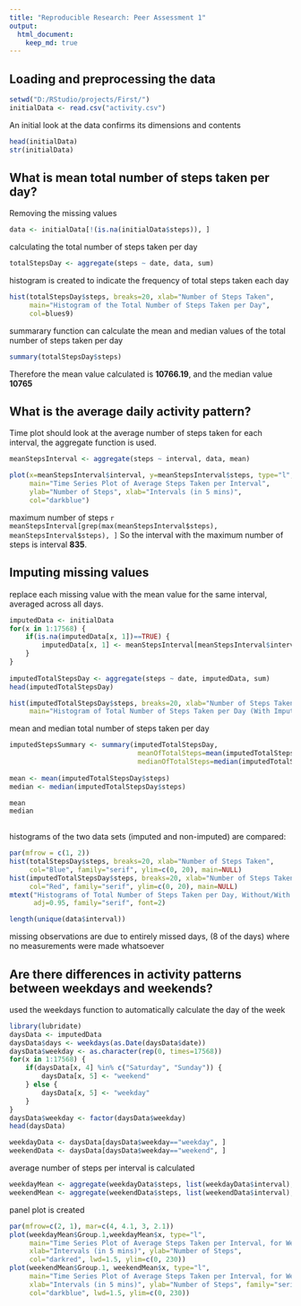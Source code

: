 ```yaml
---
title: "Reproducible Research: Peer Assessment 1"
output: 
  html_document:
    keep_md: true
---
```

## Loading and preprocessing the data

```r
setwd("D:/RStudio/projects/First/")
initialData <- read.csv("activity.csv")
```
An initial look at the data confirms its dimensions and contents
```r
head(initialData)
str(initialData)
```

## What is mean total number of steps taken per day?

Removing the missing values 
```r
data <- initialData[!(is.na(initialData$steps)), ]
```
calculating the total number of steps taken per day
```r
totalStepsDay <- aggregate(steps ~ date, data, sum)
```

histogram is created to indicate the frequency of total steps taken each day

```r
hist(totalStepsDay$steps, breaks=20, xlab="Number of Steps Taken", 
     main="Histogram of the Total Number of Steps Taken per Day",
     col=blues9)
```

summarary function can calculate the mean and median values of the total number of steps taken per day

```r
summary(totalStepsDay$steps)
```
Therefore the mean value calculated is **10766.19**, and the median value **10765**


## What is the average daily activity pattern?
Time plot should look at the average number of steps taken for each interval, the aggregate function is used. 

```r
meanStepsInterval <- aggregate(steps ~ interval, data, mean)

plot(x=meanStepsInterval$interval, y=meanStepsInterval$steps, type="l",
     main="Time Series Plot of Average Steps Taken per Interval",
     ylab="Number of Steps", xlab="Intervals (in 5 mins)",
     col="darkblue")
```

 maximum number of steps
 ```r
meanStepsInterval[grep(max(meanStepsInterval$steps), meanStepsInterval$steps), ]
```
So the interval with the maximum number of steps is interval **835**.


## Imputing missing values
replace each missing value with the mean value for the same interval, averaged across all days.
```r
imputedData <- initialData
for(x in 1:17568) {
    if(is.na(imputedData[x, 1])==TRUE) {
        imputedData[x, 1] <- meanStepsInterval[meanStepsInterval$interval %in% imputedData[x, 3], 2]
    }
}
  
imputedTotalStepsDay <- aggregate(steps ~ date, imputedData, sum)
head(imputedTotalStepsDay)
```

```r
hist(imputedTotalStepsDay$steps, breaks=20, xlab="Number of Steps Taken", 
     main="Histogram of Total Number of Steps Taken per Day (With Imputed Values)",col="red")
```

 mean and median total number of steps taken per day
 
 ```r
imputedStepsSummary <- summary(imputedTotalStepsDay, 
                                 meanOfTotalSteps=mean(imputedTotalStepsDay$steps), 
                                 medianOfTotalSteps=median(imputedTotalStepsDay$steps))
                                 
mean <- mean(imputedTotalStepsDay$steps)
median <- median(imputedTotalStepsDay$steps)

mean 
median
                                
```
histograms of the two data sets (imputed and non-imputed) are compared:

```r
par(mfrow = c(1, 2))
hist(totalStepsDay$steps, breaks=20, xlab="Number of Steps Taken", 
     col="Blue", family="serif", ylim=c(0, 20), main=NULL)
hist(imputedTotalStepsDay$steps, breaks=20, xlab="Number of Steps Taken", 
     col="Red", family="serif", ylim=c(0, 20), main=NULL)
mtext("Histograms of Total Number of Steps Taken per Day, Without/With Imputed Values",
      adj=0.95, family="serif", font=2)
```

```r
length(unique(data$interval))
```

missing observations are due to entirely missed days, (8 of the days) where no measurements were made whatsoever


## Are there differences in activity patterns between weekdays and weekends?
used the weekdays function to automatically calculate the day of the week
```r
library(lubridate)
daysData <- imputedData
daysData$days <- weekdays(as.Date(daysData$date))
daysData$weekday <- as.character(rep(0, times=17568))
for(x in 1:17568) {
    if(daysData[x, 4] %in% c("Saturday", "Sunday")) {
        daysData[x, 5] <- "weekend"
    } else {
        daysData[x, 5] <- "weekday"
    }
}
daysData$weekday <- factor(daysData$weekday)
head(daysData)
```


```r
weekdayData <- daysData[daysData$weekday=="weekday", ]
weekendData <- daysData[daysData$weekday=="weekend", ]
```

average number of steps per interval is calculated
```r
weekdayMean <- aggregate(weekdayData$steps, list(weekdayData$interval), mean)
weekendMean <- aggregate(weekendData$steps, list(weekendData$interval), mean)
```

panel plot is created

```r
par(mfrow=c(2, 1), mar=c(4, 4.1, 3, 2.1))
plot(weekdayMean$Group.1,weekdayMean$x, type="l",
     main="Time Series Plot of Average Steps Taken per Interval, for Weekdays",
     xlab="Intervals (in 5 mins)", ylab="Number of Steps",
     col="darkred", lwd=1.5, ylim=c(0, 230))
plot(weekendMean$Group.1, weekendMean$x, type="l",
     main="Time Series Plot of Average Steps Taken per Interval, for Weekends",
     xlab="Intervals (in 5 mins)", ylab="Number of Steps", family="serif",
     col="darkblue", lwd=1.5, ylim=c(0, 230))
```
